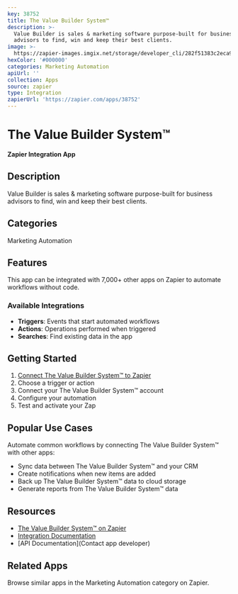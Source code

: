```yaml
---
key: 38752
title: The Value Builder System™
description: >-
  Value Builder is sales & marketing software purpose-built for business
  advisors to find, win and keep their best clients.
image: >-
  https://zapier-images.imgix.net/storage/developer_cli/282f51383c2eca976e5f5535cc177796_3.png?auto=format%2Ccompress&ixlib=python-3.0.0&q=50
hexColor: '#000000'
categories: Marketing Automation
apiUrl: ''
collection: Apps
source: zapier
type: Integration
zapierUrl: 'https://zapier.com/apps/38752'
---
```

# The Value Builder System™

**Zapier Integration App**

## Description

Value Builder is sales & marketing software purpose-built for business advisors to find, win and keep their best clients.

## Categories

Marketing Automation

## Features

This app can be integrated with 7,000+ other apps on Zapier to automate workflows without code.

### Available Integrations

- **Triggers**: Events that start automated workflows
- **Actions**: Operations performed when triggered
- **Searches**: Find existing data in the app

## Getting Started

1. [Connect The Value Builder System™ to Zapier](https://zapier.com/apps/38752)
2. Choose a trigger or action
3. Connect your The Value Builder System™ account
4. Configure your automation
5. Test and activate your Zap

## Popular Use Cases

Automate common workflows by connecting The Value Builder System™ with other apps:

- Sync data between The Value Builder System™ and your CRM
- Create notifications when new items are added
- Back up The Value Builder System™ data to cloud storage
- Generate reports from The Value Builder System™ data

## Resources

- [The Value Builder System™ on Zapier](https://zapier.com/apps/38752)
- [Integration Documentation](https://zapier.com/apps/38752/integrations)
- [API Documentation](Contact app developer)

## Related Apps

Browse similar apps in the Marketing Automation category on Zapier.
